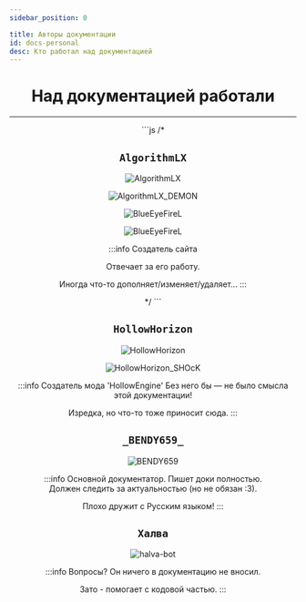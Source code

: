 ```yaml
---
sidebar_position: 0

title: Авторы документации
id: docs-personal
desc: Кто работал над документацией
---
```



<div align="center">

<div className="title-show">

# Над документацией работали

</div>

---

<Tabs>
```js
/*
<TabItem value="algo" label="AlgorithmLX" attributes={{className: style.algo}}>

## `AlgorithmLX`

<div className="show" id="mask">
<div className="personal">

<Random max="100">
  <Part low="0" high="99">
  <link rel="preload" as="image" href="@site/static/img/doc/personal/AlgorithmLX0.webp" />

![AlgorithmLX](@site/static/img/doc/personal/AlgorithmLX0.webp)

  </Part>
  <Part low="100" high="100">
  <link rel="preload" as="image" href="@site/static/img/doc/personal/AlgorithmLX1.webp" />
  <link rel="preload" as="image" href="@site/static/img/doc/personal/SmallBlueFire.gif" />

![AlgorithmLX_DEMON](@site/static/img/doc/personal/AlgorithmLX1.webp)

<div className="blueEyeFireAnim0" style={{
  "position": "absolute",
  "scale": "150%", "width": "37px", "height": "55px",
  "left": "445px", "top": "125px", "right": "0px", "bottom": "0px",
  "transform-origin": "50% 75%"
}}>

![BlueEyeFireL](@site/static/img/doc/personal/SmallBlueFire.gif)

</div>
<div className="blueEyeFireAnim1" style={{
  "position": "absolute",
  "scale": "150%", "width": "37px", "height": "55px",
  "left": "530px", "top": "127px", "right": "0px", "bottom": "0px",
  "transform-origin": "50% 75%"
}}>

![BlueEyeFireL](@site/static/img/doc/personal/SmallBlueFire.gif)

</div>

  </Part>
</Random>

</div>
</div>

:::info Создатель сайта
    
Отвечает за его работу.
    
Иногда что-то дополняет/изменяет/удаляет...
:::

</TabItem>
*/
```
<TabItem value="halva" label="HollowHorizon" attributes={{className: style.halva}}>

## `HollowHorizon`
    
<div className="show" id="mask">
<div className="personal">

<Random max="100">
  <Part low="0" high="989">
  <link rel="preload" as="image" href="@site/static/img/doc/personal/HollowHorizon0.webp" />
  <link rel="preload" as="image" href="@site/static/img/doc/personal/MagicCore.gif" />

![HollowHorizon](@site/static/img/doc/personal/HollowHorizon0.webp)

<div className="magicCore" id="magicCoreMask"></div>

  </Part>
  <Part low="100" high="100">
  <link rel="preload" as="image" href="@site/static/img/doc/personal/HollowHorizon-Shock.webp" />
  <link rel="preload" as="image" href="@site/static/img/doc/personal/LaysFreshAir3D.png" />
  <link rel="preload" as="image" href="@site/static/img/doc/personal/Glint.png" />

![HollowHorizon_SHOcK](@site/static/img/doc/personal/HollowHorizon-Shock.webp)

<div className="glint" />
<div className="chipsLays3D" />

  </Part>
</Random>

</div>
</div>

:::info Создатель мода 'HollowEngine'
Без него бы — не было смысла этой документации!
    
Изредка, но что-то тоже приносит сюда.
:::
    
</TabItem>
<TabItem value="bendy659" label="_BENDY659_" attributes={{className: style.bendy}}>

## `_BENDY659_`

<link rel="preload" as="image" href="@site/static/img/doc/personal/_BENDY659_0.webp" />
<div className="show" id="mask">
<div className="personal">

![_BENDY659_](@site/static/img/doc/personal/_BENDY659_0.webp)

</div>
</div>

:::info Основной документатор.
Пишет доки полностью.   
Должен следить за актуальностью (но не обязан :З).
    
Плохо дружит с Русским языком!
:::

</TabItem>
<TabItem value="halvaBot" label="Бот 'Халва'" attributes={{className: style.halvaBot}}>

## `Халва`

<div className="show" id="mask">
<div className="personal">

![halva-bot](@site/static/img/doc/personal/Halva.png "Почему его/её 2? Возможно у него/неё - Раздвоение личности")

</div>
</div>

:::info Вопросы?
Он ничего в документацию не вносил.

Зато - помогает с кодовой частью.
:::

</TabItem>
</Tabs>

</div>
